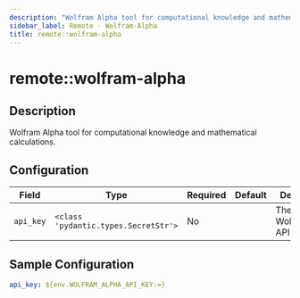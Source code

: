 ```yaml
---
description: "Wolfram Alpha tool for computational knowledge and mathematical calculations."
sidebar_label: Remote - Wolfram-Alpha
title: remote::wolfram-alpha
---
```


# remote::wolfram-alpha

## Description

Wolfram Alpha tool for computational knowledge and mathematical calculations.

## Configuration

| Field | Type | Required | Default | Description |
|-------|------|----------|---------|-------------|
| `api_key` | `<class 'pydantic.types.SecretStr'>` | No |  | The WolframAlpha API Key |

## Sample Configuration

```yaml
api_key: ${env.WOLFRAM_ALPHA_API_KEY:=}
```

